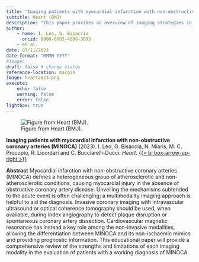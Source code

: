 ```yaml
---
title: "Imaging patients with myocardial infarction with non-obstructive coronary arteries (MINOCA)"
subtitle: Heart (BMJ)
description: "This paper provides an overview of imaging strategies in patients with MI and non-obstructive coronary arteries."
author: 
    - name: I. Leo, G. Bisaccia
      orcid: 0000-0003-4606-3093
    - et al.
date: 07/11/2023
date-format: "MMMM YYYY"
#image: 
draft: false # change status
reference-location: margin
image: heart2023.png
execute:
    echo: false
    warning: false
    error: false
lightbox: true
---
```

![Figure from Heart (BMJ).](heart2023.png)

::: {.column-margin}
**Imaging patients with myocardial infarction with non-obstructive coronary arteries (MINOCA)** (2023). I. Leo, G. Bisaccia, N. Miaris, M. C. Procopio, R. Licordari and C. Bucciarelli-Ducci. *Heart*. [{{< bi box-arrow-up-right >}}](https://doi.org/10.1136/heartjnl-2023-322835)
:::

**Abstract**
Myocardial infarction with non-obstructive coronary arteries (MINOCA) defines a heterogeneous group of atherosclerotic and non-atherosclerotic conditions, causing myocardial injury in the absence of obstructive coronary artery disease. Unveiling the mechanisms subtended to the acute event is often challenging; a multimodality imaging approach is helpful to aid the diagnosis. Invasive coronary imaging with intravascular ultrasound or optical coherence tomography should be used, when available, during index angiography to detect plaque disruption or spontaneous coronary artery dissection. Cardiovascular magnetic resonance has instead a key role among the non-invasive modalities, allowing the differentiation between MINOCA and its non-ischaemic mimics and providing prognostic information. This educational paper will provide a comprehensive review of the strengths and limitations of each imaging modality in the evaluation of patients with a working diagnosis of MINOCA.
